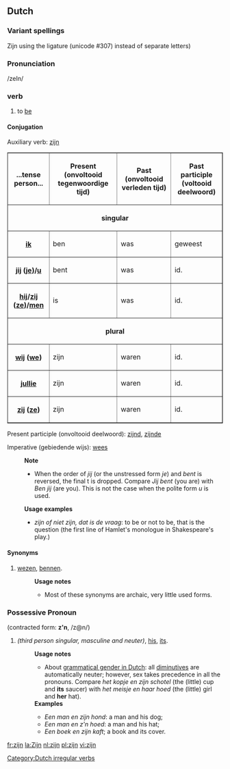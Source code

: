== Dutch ==
===Variant spellings===
Z&#307;n using the ligature (unicode #307) instead of separate letters)
===Pronunciation===
/zeIn/ 
===verb===
#to [[be]]
====Conjugation====

Auxiliary verb: [[zijn]]

<table border=1 cellspacing=0 cellpadding=2>
<tr><th>...tense<br>person...</th><th>Present <br>(onvoltooid tegenwoordige tijd)</th><th>Past <br>(onvoltooid verleden tijd)</th><th>Past participle<br> (voltooid deelwoord)</th></tr>
<tr><th colspan=4>singular</th></tr>
<tr><th>[[ik]]</th><td>ben</td><td>was</td><td>geweest</td></tr>
<tr><th>[[jij]] ([[je]])/[[u]]</th><td>bent</td><td>was</td><td>id.</td></tr>
<tr><th>[[hij]]/[[zij]] ([[ze]])/[[men]]</th><td>is</td><td>was</td><td>id.</td></tr>
<tr><th colspan=4>plural</th></tr>
<tr><th>[[wij]] ([[we]])</th><td>zijn</td><td>waren</td><td>id.</td></tr>
<tr><th>[[jullie]]</th><td>zijn</td><td>waren</td><td>id.</td></tr>
<tr><th>[[zij]] ([[ze]])</th><td>zijn</td><td>waren</td><td>id.</td></tr>
</table>

Present participle (onvoltooid deelwoord): [[zijnd]], [[zijnde]]

Imperative (gebiedende wijs): [[wees]]

:'''Note'''
:* When the order of ''jij'' (or the unstressed form ''je'') and ''bent'' is reversed, the final t is dropped. Compare ''Jij bent'' (you are) with ''Ben jij'' (are you). This is not the case when the polite form ''u'' is used.

:'''Usage examples'''
:* ''zijn of niet zijn, dat is de vraag'': to be or not to be, that is the question (the first line of Hamlet's monologue in Shakespeare's play.) 
==== Synonyms ====
# [[wezen]], [[bennen]].
#:'''Usage notes'''
#:* Most of these synonyms are archaic, very little used forms.
===Possessive Pronoun===
(contracted form: '''z'n''', /z@n/) 
#''(third person singular, masculine and neuter)'', [[his]], [[its]].
#:'''Usage notes'''
#:*About [[grammatical gender in Dutch]]: all [[diminutive|diminutives]] are automatically neuter; however, sex takes precedence in all the pronouns. Compare ''het kopje en zijn schotel'' (the (little) cup and '''its''' saucer) with ''het meisje en haar hoed'' (the (little) girl and '''her''' hat).
#:'''Examples'''
#:*''Een man en zijn hond'': a man and his dog; 
#:*''Een man en z'n hoed'': a man and his hat; 
#:*''Een boek en zijn kaft''; a book and its cover.

[[Category:Dutch irregular verbs]]

[[fr:zijn]]
[[la:Zijn]]
[[nl:zijn]]
[[pl:zijn]]
[[vi:zijn]]